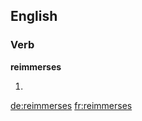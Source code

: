 ==English==

===Verb===
'''reimmerses'''

# {{en-third-person singular of|reimmerse}}

[[de:reimmerses]]
[[fr:reimmerses]]